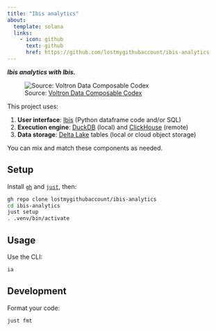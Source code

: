 ```yaml
---
title: "Ibis analytics"
about:
  template: solana
  links:
    - icon: github
      text: github
      href: https://github.com/lostmygithubaccount/ibis-analytics
---
```


***Ibis analytics with Ibis.***

![Source: [Voltron Data Composable Codex](https://voltrondata.com/codex)](img/layers.png)

This project uses:

1. **User interface**: [Ibis](https://github.com/ibis-project/ibis) (Python dataframe code and/or SQL)
2. **Execution engine**: [DuckDB](https://github.com/duckdb/duckdb) (local) and [ClickHouse](https://github.com/clickhouse/clickhouse) (remote)
3. **Data storage**: [Delta Lake](https://github.com/delta-io/delta) tables (local or cloud object storage)

You can mix and match these components as needed.

## Setup

Install [`gh`](https://github.com/cli/cli) and [`just`](https://github.com/casey/just), then:

```bash
gh repo clone lostmygithubaccount/ibis-analytics
cd ibis-analytics
just setup
. .venv/bin/activate
```

## Usage

Use the CLI:

```bash
ia
```

## Development

Format your code:

```bash
just fmt
```
